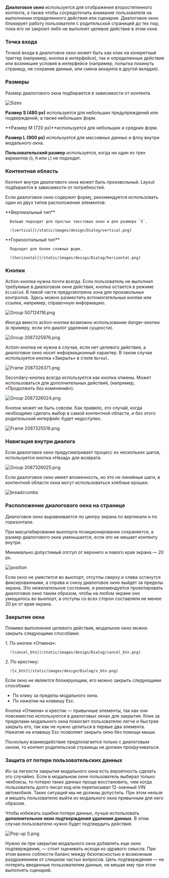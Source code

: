**Диалоговое окно** используется для отображения второстепенного контента, а также чтобы сосредоточить внимание пользователя на выполнении определенного действия или сценария. Диалоговое окно блокирует работу пользователя с родительской страницей до тех пор, пока его не закроют либо не выполнят целевое действие в этом окне.

### Точка входа

Точкой входа в диалоговое окно может быть как клик на конкретный триггер (например, кнопка в интерфейсе), так и определенные действия или возникшие условия в интерфейсе (например, попытка покинуть страницу, не сохранив данные, или смена аккаунта в другой вкладке).

### Размеры

Размер диалогового окна подбирается в зависимости от контента.

![Sizes](/static/images/design/Dialog/sizes.png)


**Размер S (480 px)** используется для небольших предупреждений или подверждений, а также небольших форм.

**Размер M (720 px)**используется для небольших и средних форм.

**Размер L (900 px)** используется для массивных данных и флоу внутри модального окна.

**Пользовательский размер** используется, когда ни один из трех вариантов (`S`, `M` или `L`) не подходит.

### Контентная область

Контент внутри диалогового окна может быть произвольный. Layout подбирается в зависимости от потребностей.

Если диалоговое окно содержит форму, рекомендуется использовать один из двух типов расположения элементов:

<div className="row">
   <div className="col-12 col-md-6">
      **Вертикальный тип** 
      
      Больше подходит для простых текстовых окон и для размера `S`.
      
      ![vertical](/static/images/design/Dialog/vertical.png)
   </div>
   <div className="col-12 col-md-6">
      **Горизонтальный тип** 
      
      Подходит для более сложных форм.

      ![horizontal](/static/images/design/Dialog/horizontal.png)
   </div>
</div>

### Кнопки

Action-кнопка нужна почти всегда. Если пользователь не выполнил требуемые в диалоговом окне действия, кнопка остается в режиме `Disabled`.
В левой части предусмотрена зона для произвольных контролов. Здесь можно разместить вспомогательные кнопки или ссылки, например, справочную информацию.

![Group 507124116.png](/static/images/design/Dialog/Group_507124116.png)

Иногда вместо action-кнопки возможно использование danger-кнопки (к примеру, если это диалог удаления сущности).

![Group 2087325976.png](/static/images/design/Dialog/Group_2087325976.png)

Action-кнопка не нужна в случае, если нет целевого действия, а диалоговое окно носит информационный характер. В таком случае используется кнопка «Закрыть» в стиле `Normal`.

![Frame 2087326371.png](/static/images/design/Dialog/Frame_2087326371.png)

Secondary-кнопка всегда используется как кнопка отмены. Может использоваться для дополнительных действий, (например, «Продолжить без изменений»).

![Group 2087326024.png](/static/images/design/Dialog/Group_2087326024.png)

Кнопок может не быть совсем. Как правило, это случай, когда необходимо сделать выбор в самой контентной области, и без этого родительский интерфейс будет недоступен.

![Frame 2087325516.png](/static/images/design/Dialog/Frame_2087325516.png)

### Навигация внутри диалога

Если диалоговое окно предусматривает процесс из нескольких шагов, используется кнопка «Назад» для возврата.

![Group 2087326025.png](/static/images/design/Dialog/Group_2087326025.png)

Если диалоговое окно имеет вложенность, но это не линейные шаги, в контентной области окна могут использоваться хлебные крошки.

![breadcrumbs](/static/images/design/Dialog/breadcrumbs.png)

### Расположение диалогового окна на странице

Диалоговое окно выравнивается по центру экрана по вертикали и по горизонтали.

При масштабировании вьюпорта позиционирование сохраняется, а размер диалогового окна уменьшается, если это не мешает контенту внутри.

Минимально допустимый отступ от верхнего и левого края экрана — 20 px.

![position](/static/images/design/Dialog/position.png)

Если окно не уместится во вьюпорт, отсутпы сверху и слева останутся фиксированными, а справа и снизу диалоговое окно выйдет за пределы экрана. Это нежелательное состояние, и рекомендуется проектировать диалоговое окно таким образом, чтобы на любом экране оно умещалось во вьюпорт, а отступы со всех сторон составляли не менее 20 px от края экрана.

### Закрытие окна

Помимо выполнения целевого действия, модальное окно можно закрыть следующими способами:

<div className="row">
   <div className="col-12 col-md-6">
      1. По кнопке «Отмена»:

      ![cancel_btn](/static/images/design/Dialog/cancel_btn.png)
   </div>
   <div className="col-12 col-md-6">
      2. По крестику:

      ![x_btn](/static/images/design/Dialog/x_btn.png)
   </div>
</div>

Если окно не является блокирующим, его можно закрыть следующими способами:

- По клику за пределы модального окна.
- По нажатии на клавишу Esc.

Кнопка «Отмена» и крестик — привычные элементы, так как они повсеместно используются в диалоговых окнах для закрытия. Клик за пределами модального окна помогает пользователю легче и быстрее закрыть его, так как не нужно целиться в первые два элемента. Нажатие на клавишу Esc позволяет закрыть окно без помощи мыши.

Поскольку взаимодействие предполагается только с диалоговым окном, то контент родительской страницы не должен прокручиваться.

### Защита от потери пользовательских данных

Из-за легкости закрытия модального окна есть вероятность сделать это случайно. Если в модальном окне пользователь выбирал только чекбоксы, то потерю таких данных проще восстановить, чем когда пользователь долго писал код или переписывал 12-значный VIN автомобиля. Таких ситуаций мы не должны допустить. При этом нельзя и мешать пользователю выйти из модального окна привычным для него образом.

Чтобы избежать ошибки потери данных, лучше использовать **дополнительное окно подтверждения удаления данных**. В этом случае пользователю нужно будет подтвердить действие.

![Pop-up S.png](/static/images/design/Dialog/Pop-up_S%202.png)

Нужно ли при закрытии модального окна добавлять еще окно подтверждения, — стоит оценивать исходя из здравого смысла. При этом важно соблюсти баланс между безопасностью и возможным раздражением от слишком частых вопросов.  Цель подтверждения — не потерять введенные пользователем данные, не мешая ему при этом выполнять сценарий.